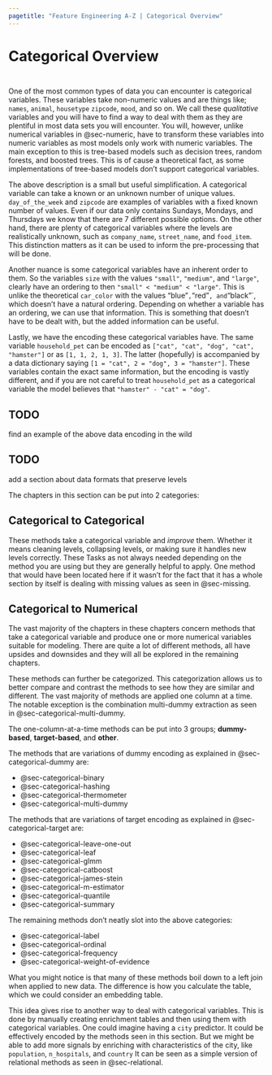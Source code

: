 ```yaml
---
pagetitle: "Feature Engineering A-Z | Categorical Overview"
---
```


# Categorical Overview {#sec-categorical}

::: {style="visibility: hidden; height: 0px;"}
## Categorical Overview
:::

One of the most common types of data you can encounter is categorical variables.
These variables take non-numeric values and are things like; `names`, `animal`, `housetype` `zipcode`, `mood`, and so on.
We call these *qualitative* variables and you will have to find a way to deal with them as they are plentiful in most data sets you will encounter.
You will, however, unlike numerical variables in @sec-numeric, have to transform these variables into numeric variables as most models only work with numeric variables.
The main exception to this is tree-based models such as decision trees, random forests, and boosted trees.
This is of cause a theoretical fact, as some implementations of tree-based models don't support categorical variables.

The above description is a small but useful simplification.
A categorical variable can take a known or an unknown number of unique values.
`day_of_the_week` and `zipcode` are examples of variables with a fixed known number of values.
Even if our data only contains Sundays, Mondays, and Thursdays we know that there are 7 different possible options.
On the other hand, there are plenty of categorical variables where the levels are realistically unknown, such as `company_name`, `street_name`, and `food_item`.
This distinction matters as it can be used to inform the pre-processing that will be done.

Another nuance is some categorical variables have an inherent order to them.
So the variables `size` with the values `"small"`, `"medium"`, and `"large"`, clearly have an ordering to then `"small" < "medium" < "large"`.
This is unlike the theoretical `car_color` with the values "blue"`,`"red"`, and`"black"\`, which doesn't have a natural ordering.
Depending on whether a variable has an ordering, we can use that information.
This is something that doesn't have to be dealt with, but the added information can be useful.

Lastly, we have the encoding these categorical variables have.
The same variable `household_pet` can be encoded as `["cat", "cat", "dog", "cat", "hamster"]` or as `[1, 1, 2, 1, 3]`.
The latter (hopefully) is accompanied by a data dictionary saying `[1 = "cat", 2 = "dog", 3 = "hamster"]`.
These variables contain the exact same information, but the encoding is vastly different, and if you are not careful to treat `household_pet` as a categorical variable the model believes that `"hamster" - "cat" = "dog"`.

::: callout-caution
# TODO

find an example of the above data encoding in the wild
:::

::: callout-caution
# TODO

add a section about data formats that preserve levels
:::

The chapters in this section can be put into 2 categories:

## Categorical to Categorical

These methods take a categorical variable and *improve* them.
Whether it means cleaning levels, collapsing levels, or making sure it handles new levels correctly.
These Tasks as not always needed depending on the method you are using but they are generally helpful to apply.
One method that would have been located here if it wasn't for the fact that it has a whole section by itself is dealing with missing values as seen in @sec-missing.

## Categorical to Numerical

The vast majority of the chapters in these chapters concern methods that take a categorical variable and produce one or more numerical variables suitable for modeling.
There are quite a lot of different methods, all have upsides and downsides and they will all be explored in the remaining chapters.

These methods can further be categorized.
This categorization allows us to better compare and contrast the methods to see how they are similar and different.
The vast majority of methods are applied one column at a time.
The notable exception is the combination multi-dummy extraction as seen in @sec-categorical-multi-dummy.

The one-column-at-a-time methods can be put into 3 groups; **dummy-based**, **target-based**, and **other**.

The methods that are variations of dummy encoding as explained in @sec-categorical-dummy are:

-   @sec-categorical-binary
-   @sec-categorical-hashing
-   @sec-categorical-thermometer
-   @sec-categorical-multi-dummy

The methods that are variations of target encoding as explained in @sec-categorical-target are:

-   @sec-categorical-leave-one-out
-   @sec-categorical-leaf
-   @sec-categorical-glmm
-   @sec-categorical-catboost
-   @sec-categorical-james-stein
-   @sec-categorical-m-estimator
-   @sec-categorical-quantile
-   @sec-categorical-summary

The remaining methods don't neatly slot into the above categories:

-   @sec-categorical-label
-   @sec-categorical-ordinal
-   @sec-categorical-frequency
-   @sec-categorical-weight-of-evidence

What you might notice is that many of these methods boil down to a left join when applied to new data.
The difference is how you calculate the table, which we could consider an embedding table.

This idea gives rise to another way to deal with categorical variables.
This is done by manually creating enrichment tables and then using them with categorical variables.
One could imagine having a `city` predictor.
It could be effectively encoded by the methods seen in this section.
But we might be able to add more signals by enriching with characteristics of the city, like `population`, `n_hospitals`, and `country` It can be seen as a simple version of relational methods as seen in @sec-relational.
